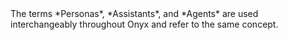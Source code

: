 <Note>
    The terms *Personas*, *Assistants*, and *Agents* are used interchangeably throughout Onyx and refer to the same concept.
</Note>